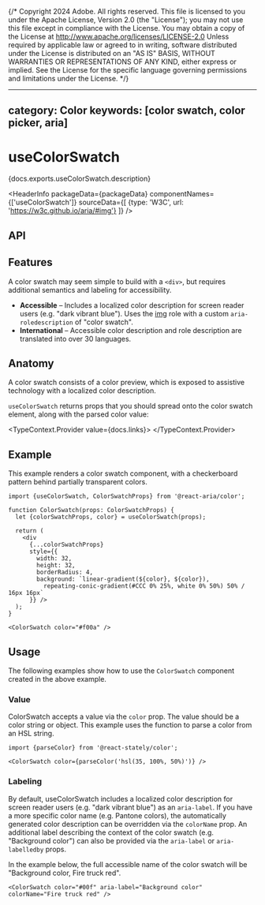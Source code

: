 {/* Copyright 2024 Adobe. All rights reserved.
This file is licensed to you under the Apache License, Version 2.0 (the "License");
you may not use this file except in compliance with the License. You may obtain a copy
of the License at http://www.apache.org/licenses/LICENSE-2.0
Unless required by applicable law or agreed to in writing, software distributed under
the License is distributed on an "AS IS" BASIS, WITHOUT WARRANTIES OR REPRESENTATIONS
OF ANY KIND, either express or implied. See the License for the specific language
governing permissions and limitations under the License. */}



---
category: Color
keywords: [color swatch, color picker, aria]
---

# useColorSwatch

<PageDescription>{docs.exports.useColorSwatch.description}</PageDescription>

<HeaderInfo
  packageData={packageData}
  componentNames={['useColorSwatch']}
  sourceData={[
    {type: 'W3C', url: 'https://w3c.github.io/aria/#img'}
  ]} />

## API

<FunctionAPI function={docs.exports.useColorSwatch} links={docs.links} />

## Features

A color swatch may seem simple to build with a `<div>`, but requires additional semantics and labeling for accessibility.

* **Accessible** – Includes a localized color description for screen reader users (e.g. "dark vibrant blue"). Uses the [img](https://w3c.github.io/aria/#img) role with a custom `aria-roledescription` of "color swatch".
* **International** – Accessible color description and role description are translated into over 30 languages.

## Anatomy

A color swatch consists of a color preview, which is exposed to assistive technology with a localized color description.

`useColorSwatch` returns props that you should spread onto the color swatch element, along with the parsed color value:

<TypeContext.Provider value={docs.links}>
  <InterfaceType properties={docs.links[docs.exports.useColorSwatch.return.id].properties} />
</TypeContext.Provider>

## Example

This example renders a color swatch component, with a checkerboard pattern behind partially transparent colors.

```tsx example export=true
import {useColorSwatch, ColorSwatchProps} from '@react-aria/color';

function ColorSwatch(props: ColorSwatchProps) {
  let {colorSwatchProps, color} = useColorSwatch(props);

  return (
    <div 
      {...colorSwatchProps}
      style={{
        width: 32,
        height: 32,
        borderRadius: 4,
        background: `linear-gradient(${color}, ${color}),
          repeating-conic-gradient(#CCC 0% 25%, white 0% 50%) 50% / 16px 16px`
      }} />
  );
}

<ColorSwatch color="#f00a" />
```

## Usage

The following examples show how to use the `ColorSwatch` component created in the above example.

### Value

ColorSwatch accepts a value via the `color` prop. The value should be a color string or <TypeLink links={statelyDocs.links} type={statelyDocs.exports.Color} /> object. This example uses the <TypeLink links={statelyDocs.links} type={statelyDocs.exports.parseColor} /> function to parse a color from an HSL string.

```tsx example
import {parseColor} from '@react-stately/color';

<ColorSwatch color={parseColor('hsl(35, 100%, 50%)')} />
```

### Labeling

By default, useColorSwatch includes a localized color description for screen reader users (e.g. "dark vibrant blue") as an `aria-label`. If you have a more specific color name (e.g. Pantone colors), the automatically generated color description can be overridden via the `colorName` prop. An additional label describing the context of the color swatch (e.g. "Background color") can also be provided via the `aria-label` or `aria-labelledby` props.

In the example below, the full accessible name of the color swatch will be "Background color, Fire truck red".

```tsx example
<ColorSwatch color="#00f" aria-label="Background color" colorName="Fire truck red" />
```
